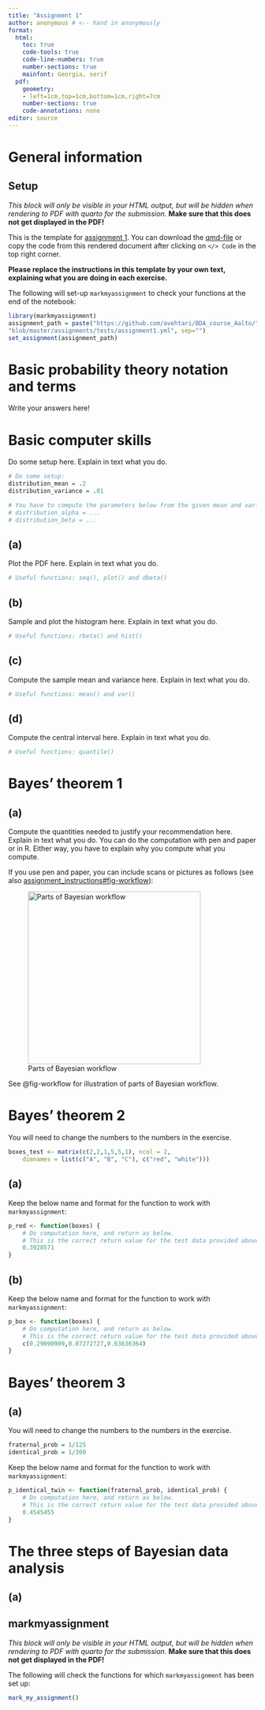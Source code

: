 ```yaml
---
title: "Assignment 1"
author: anonymous # <-- hand in anonymously
format:
  html:
    toc: true
    code-tools: true
    code-line-numbers: true
    number-sections: true
    mainfont: Georgia, serif
  pdf:
    geometry:
    - left=1cm,top=1cm,bottom=1cm,right=7cm
    number-sections: true
    code-annotations: none
editor: source
---
```



# General information

:::: {.content-hidden when-format="pdf"}
::: {.callout-warning collapse=false}

## Setup


*This block will only be visible in your HTML output, but will be hidden when rendering to PDF with quarto for the submission.*
**Make sure that this does not get displayed in the PDF!**
    



This is the template for [assignment 1](assignment1.html). You can download the [qmd-file](./template1.qmd) or copy the code from this rendered document after clicking on `</> Code` in the top right corner.

**Please replace the instructions in this template by your own text, explaining what you are doing in each exercise.**

The following will set-up `markmyassignment` to check your functions at the end of the notebook:

```r
library(markmyassignment)
assignment_path = paste("https://github.com/avehtari/BDA_course_Aalto/",
"blob/master/assignments/tests/assignment1.yml", sep="")
set_assignment(assignment_path)
```

:::
::::


# Basic probability theory notation and terms

Write your answers here!



# Basic computer skills

Do some setup here. Explain in text what you do.
```r
# Do some setup:
distribution_mean = .2
distribution_variance = .01

# You have to compute the parameters below from the given mean and variance
# distribution_alpha = ...
# distribution_beta = ...
```



## (a)


Plot the PDF here. Explain in text what you do.
```r
# Useful functions: seq(), plot() and dbeta()
```



## (b)


Sample and plot the histogram here. Explain in text what you do.
```r
# Useful functions: rbeta() and hist()
```



## (c)


Compute the sample mean and variance here. Explain in text what you do.
```r
# Useful functions: mean() and var()
```



## (d)


Compute the central interval here. Explain in text what you do.
```r
# Useful functions: quantile()
```


# Bayes' theorem 1

## (a)


Compute the quantities needed to justify your recommendation here. Explain in text what you do.
You can do the computation with pen and paper or in R.
Either way, you have to explain why you compute what you compute.

If you use pen and paper, you can include scans or pictures as follows (see also [assignment_instructions#fig-workflow](assignment_instructions#fig-workflow)):

![Parts of Bayesian workflow](additional_files/bayes_workflow.jpg){#fig-workflow width="350"}

See @fig-workflow for illustration of parts of Bayesian workflow.


# Bayes' theorem 2

You will need to change the numbers to the numbers in the exercise.
```r
boxes_test <- matrix(c(2,2,1,5,5,1), ncol = 2,
    dimnames = list(c("A", "B", "C"), c("red", "white")))
```



## (a)


Keep the below name and format for the function to work with `markmyassignment`:
```r
p_red <- function(boxes) {
    # Do computation here, and return as below.
    # This is the correct return value for the test data provided above.
    0.3928571
}
```



## (b)


Keep the below name and format for the function to work with `markmyassignment`:
```r
p_box <- function(boxes) {
    # Do computation here, and return as below.
    # This is the correct return value for the test data provided above.
    c(0.29090909,0.07272727,0.63636364)
}
```


# Bayes' theorem 3

## (a)


You will need to change the numbers to the numbers in the exercise.
```r
fraternal_prob = 1/125
identical_prob = 1/300
```
Keep the below name and format for the function to work with `markmyassignment`:
```r
p_identical_twin <- function(fraternal_prob, identical_prob) {
    # Do computation here, and return as below.
    # This is the correct return value for the test data provided above.
    0.4545455
}
```


# The three steps of Bayesian data analysis

## (a)


:::: {.content-hidden when-format="pdf"}
::: {.callout-warning collapse=false}

## markmyassignment


*This block will only be visible in your HTML output, but will be hidden when rendering to PDF with quarto for the submission.*
**Make sure that this does not get displayed in the PDF!**
    


The following will check the functions for which `markmyassignment` has been set up:

```r
mark_my_assignment()
```

:::
::::

